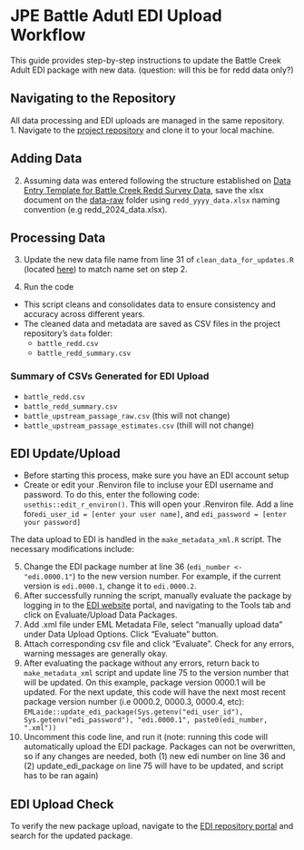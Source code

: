 # JPE Battle Adutl EDI Upload Workflow

This guide provides step-by-step instructions to update the Battle Creek Adult EDI package with new data. (question: will this be for redd data only?)

## Navigating to the Repository
All data processing and EDI uploads are managed in the same repository.  
1. Navigate to the [project repository](https://github.com/FlowWest/jpe-battle-adult-edi) and clone it to your local machine.

## Adding Data
2. Assuming data was entered following the structure established on [Data Entry Template for Battle Creek Redd Survey Data](https://github.com/SRJPE/jpe-battle-adult-edi/blob/dec-2024-updates/data-raw/data_input_instructions.md), save the xlsx document on the [data-raw](https://github.com/SRJPE/jpe-battle-adult-edi/tree/main/data-raw) folder using `redd_yyyy_data.xlsx` naming convention (e.g redd_2024_data.xlsx).

## Processing Data
3. Update the new data file name from line 31 of `clean_data_for_updates.R` (located [here](https://github.com/SRJPE/jpe-battle-adult-edi/blob/dec-2024-updates/data-raw/clean_data_for_updates.R)) to match name set on step 2.
  
4. Run the code
 - This script cleans and consolidates data to ensure consistency and accuracy across different years.
 - The cleaned data and metadata are saved as CSV files in the project repository’s `data` folder:
     - `battle_redd.csv`
     - `battle_redd_summary.csv`

### Summary of CSVs Generated for EDI Upload
- `battle_redd.csv`
- `battle_redd_summary.csv`
- `battle_upstream_passage_raw.csv` (this will not change)
- `battle_upstream_passage_estimates.csv` (thill will not change)

## EDI Update/Upload
  - Before starting this process, make sure you have an EDI account setup
  - Create or edit your .Renviron file to incluse your EDI username and password. To do this, enter the following code: `usethis::edit_r_environ()`. This will open your .Renviron file. Add a line for` edi_user_id = [enter your user name]`, and `edi_password = [enter your password]`
  
The data upload to EDI is handled in the `make_metadata_xml.R` script. The necessary modifications include:

5. Change the EDI package number at line 36 (`edi_number <- "edi.0000.1"`) to the new version number. For example, if the current version is `edi.0000.1`, change it to `edi.0000.2`.
2. After successfully running the script, manually evaluate the package by logging in to the [EDI website](https://portal.edirepository.org/nis/login.jsp) portal, and navigating to the Tools tab and click on Evaluate/Upload Data Packages. 
6. Add .xml file under EML Metadata File, select "manually upload data" under Data Upload Options. Click "Evaluate" button.
7. Attach corresponding csv file and click "Evaluate". Check for any errors, warning messages are generally okay.
8. After evaluating the package without any errors, return back to `make_metadata_xml` script and update line 75 to the version number that will be updated. On this example, package version 0000.1 will be updated. For the next update, this code will have the next most recent package version number (i.e 0000.2, 0000.3, 0000.4, etc): `EMLaide::update_edi_package(Sys.getenv("edi_user_id"), Sys.getenv("edi_password"), "edi.0000.1", paste0(edi_number, ".xml"))`
9. Uncomment this code line, and run it (note: running this code will automatically upload the EDI package. Packages can not be overwritten, so if any changes are needed, both (1) new edi number on line 36 and (2) update_edi_package on line 75 will have to be updated, and script has to be ran again)

## EDI Upload Check
To verify the new package upload, navigate to the [EDI repository portal](https://portal.edirepository.org/nis/home.jsp) and search for the updated package.
